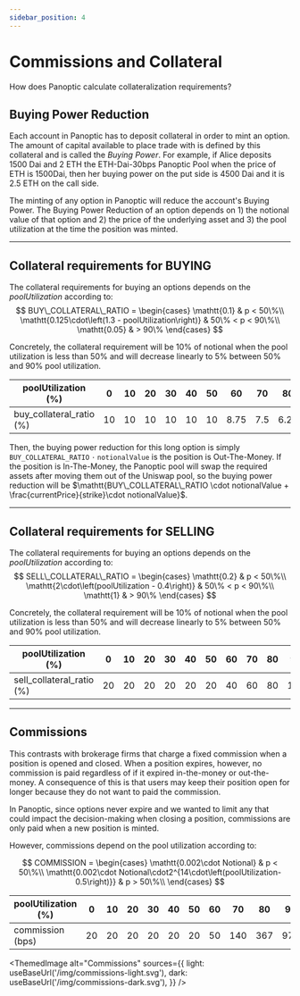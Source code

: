 ```yaml
---
sidebar_position: 4
---
```


# Commissions and Collateral
How does Panoptic calculate collateralization requirements?

## Buying Power Reduction

Each account in Panoptic has to deposit collateral in order to mint an option. 
The amount of capital available to place trade with is defined by this collateral and is called the *Buying Power*.
For example, if Alice deposits 1500 Dai and 2 ETH the ETH-Dai-30bps Panoptic Pool when the price of ETH is 1500Dai, then her buying power on the put side is 4500 Dai and it is 2.5 ETH on the call side.

The minting of any option in Panoptic will reduce the account's Buying Power. 
The Buying Power Reduction of an option depends on 1) the notional value of that option and 2) the price of the underlying asset and 3) the pool utilization at the time the position was minted. 


---

## Collateral requirements for BUYING

The collateral requirements for buying an options depends on the *poolUtilization* according to:
$$
BUY\_COLLATERAL\_RATIO = \begin{cases}
\mathtt{0.1} & p < 50\%\\
\mathtt{0.125\cdot\left(1.3 - poolUtilization\right)} & 50\% < p < 90\%\\
\mathtt{0.05} & > 90\%
\end{cases}
$$

Concretely, the collateral requirement will be 10% of notional when the pool utilization is less than 50% and will decrease linearly to 5% between 50% and 90% pool utilization.

|poolUtilization (%) | 0|10|20|30|40|50|60|70|80|90|100|
|-|-|-|-|-|-|-|-|-|-|-|-|
|buy_collateral_ratio (%)|10|10|10|10|10|10|8.75|7.5|6.25|5|5|

Then, the buying power reduction for this long option is simply $\mathtt{BUY\_COLLATERAL\_RATIO \cdot notionalValue}$ is the position is Out-The-Money.
If the position is In-The-Money, the Panoptic pool will swap the required assets after moving them out of the Uniswap pool, so the buying power reduction will be $\mathtt{BUY\_COLLATERAL\_RATIO \cdot notionalValue + \frac{currentPrice}{strike}\cdot notionalValue}$.  

---

## Collateral requirements for SELLING

The collateral requirements for buying an options depends on the *poolUtilization* according to:
$$
SELL\_COLLATERAL\_RATIO = \begin{cases}
\mathtt{0.2} & p < 50\%\\
\mathtt{2\cdot\left(poolUtilization - 0.4\right)} & 50\% < p < 90\%\\
\mathtt{1} & > 90\%
\end{cases}
$$

Concretely, the collateral requirement will be 10% of notional when the pool utilization is less than 50% and will decrease linearly to 5% between 50% and 90% pool utilization.

|poolUtilization (%) | 0|10|20|30|40|50|60|70|80|90|100|
|-|-|-|-|-|-|-|-|-|-|-|-|
|sell_collateral_ratio (%) |20|20|20|20|20|20|40|60|80|100|100|


---

## Commissions

This contrasts with brokerage firms that charge a fixed commission when a position is opened and closed.
When a position expires, however, no commission is paid regardless of if it expired in-the-money or out-the-money.
A consequence of this is that users may keep their position open for longer because they do not want to paid the commission.

In Panoptic, since options never expire and we wanted to limit any that could impact the decision-making when closing a position, commissions are only paid when a new position is minted. 

However, commissions depend on the pool utilization according to:

$$
COMMISSION = \begin{cases}
\mathtt{0.002\cdot Notional} & p < 50\%\\
\mathtt{0.002\cdot Notional\cdot2^{14\cdot\left(poolUtilization-0.5\right)}} & p > 50\%\\
\end{cases}
$$

|poolUtilization (%) | 0|10|20|30|40|50|60|70|80|90|100|
|-|-|-|-|-|-|-|-|-|-|-|-|
|commission (bps)|20|20|20|20|20|20|50|140|367|970|2560|



<ThemedImage
  alt="Commissions"
  sources={{
    light: useBaseUrl('/img/commissions-light.svg'),
    dark: useBaseUrl('/img/commissions-dark.svg'),
  }}
/>

